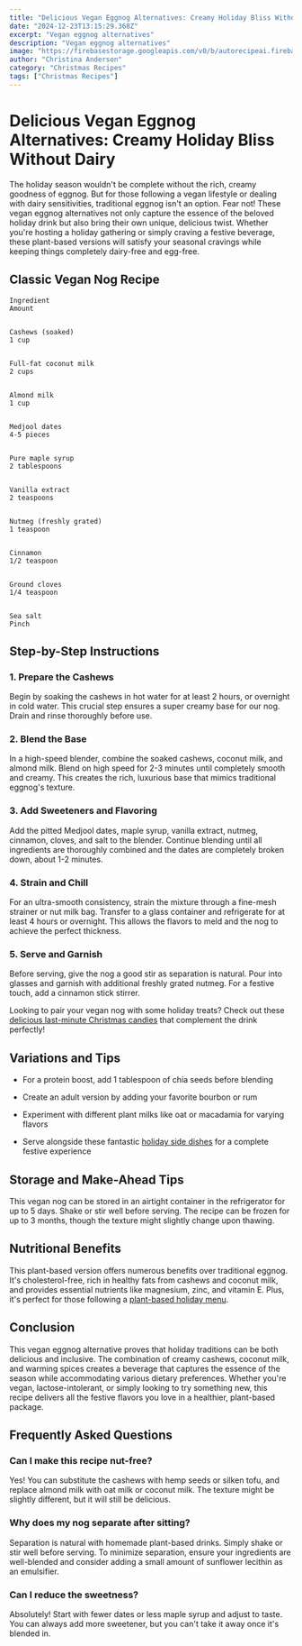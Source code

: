 ```yaml
---
title: "Delicious Vegan Eggnog Alternatives: Creamy Holiday Bliss Without Dairy"
date: "2024-12-23T13:15:29.368Z"
excerpt: "Vegan eggnog alternatives"
description: "Vegan eggnog alternatives"
image: "https://firebasestorage.googleapis.com/v0/b/autorecipeai.firebasestorage.app/o/generated-images%2F1734959727402-mavl31rp789.jpg?alt=media&token=01d77896-c854-4715-9a4b-f8ee5a429d0b"
author: "Christina Anderson"
category: "Christmas Recipes"
tags: ["Christmas Recipes"]
---
```


# Delicious Vegan Eggnog Alternatives: Creamy Holiday Bliss Without Dairy


The holiday season wouldn't be complete without the rich, creamy goodness of eggnog. But for those following a vegan lifestyle or dealing with dairy sensitivities, traditional eggnog isn't an option. Fear not! These vegan eggnog alternatives not only capture the essence of the beloved holiday drink but also bring their own unique, delicious twist. Whether you're hosting a holiday gathering or simply craving a festive beverage, these plant-based versions will satisfy your seasonal cravings while keeping things completely dairy-free and egg-free.



## Classic Vegan Nog Recipe




    Ingredient
    Amount


    Cashews (soaked)
    1 cup


    Full-fat coconut milk
    2 cups


    Almond milk
    1 cup


    Medjool dates
    4-5 pieces


    Pure maple syrup
    2 tablespoons


    Vanilla extract
    2 teaspoons


    Nutmeg (freshly grated)
    1 teaspoon


    Cinnamon
    1/2 teaspoon


    Ground cloves
    1/4 teaspoon


    Sea salt
    Pinch





## Step-by-Step Instructions


### 1. Prepare the Cashews

Begin by soaking the cashews in hot water for at least 2 hours, or overnight in cold water. This crucial step ensures a super creamy base for our nog. Drain and rinse thoroughly before use.



### 2. Blend the Base

In a high-speed blender, combine the soaked cashews, coconut milk, and almond milk. Blend on high speed for 2-3 minutes until completely smooth and creamy. This creates the rich, luxurious base that mimics traditional eggnog's texture.



### 3. Add Sweeteners and Flavoring

Add the pitted Medjool dates, maple syrup, vanilla extract, nutmeg, cinnamon, cloves, and salt to the blender. Continue blending until all ingredients are thoroughly combined and the dates are completely broken down, about 1-2 minutes.



### 4. Strain and Chill

For an ultra-smooth consistency, strain the mixture through a fine-mesh strainer or nut milk bag. Transfer to a glass container and refrigerate for at least 4 hours or overnight. This allows the flavors to meld and the nog to achieve the perfect thickness.



### 5. Serve and Garnish

Before serving, give the nog a good stir as separation is natural. Pour into glasses and garnish with additional freshly grated nutmeg. For a festive touch, add a cinnamon stick stirrer.



Looking to pair your vegan nog with some holiday treats? Check out these [delicious last-minute Christmas candies](https://healtystack.com/last-minute-christmas-candies/) that complement the drink perfectly!



## Variations and Tips


- For a protein boost, add 1 tablespoon of chia seeds before blending


- Create an adult version by adding your favorite bourbon or rum


- Experiment with different plant milks like oat or macadamia for varying flavors


- Serve alongside these fantastic [holiday side dishes](https://healtystack.com/roast-turkey-sides/) for a complete festive experience



## Storage and Make-Ahead Tips


This vegan nog can be stored in an airtight container in the refrigerator for up to 5 days. Shake or stir well before serving. The recipe can be frozen for up to 3 months, though the texture might slightly change upon thawing.



## Nutritional Benefits


This plant-based version offers numerous benefits over traditional eggnog. It's cholesterol-free, rich in healthy fats from cashews and coconut milk, and provides essential nutrients like magnesium, zinc, and vitamin E. Plus, it's perfect for those following a [plant-based holiday menu](https://healtystack.com/stuffed-holiday-squash/).



## Conclusion


This vegan eggnog alternative proves that holiday traditions can be both delicious and inclusive. The combination of creamy cashews, coconut milk, and warming spices creates a beverage that captures the essence of the season while accommodating various dietary preferences. Whether you're vegan, lactose-intolerant, or simply looking to try something new, this recipe delivers all the festive flavors you love in a healthier, plant-based package.



## Frequently Asked Questions


### Can I make this recipe nut-free?

Yes! You can substitute the cashews with hemp seeds or silken tofu, and replace almond milk with oat milk or coconut milk. The texture might be slightly different, but it will still be delicious.



### Why does my nog separate after sitting?

Separation is natural with homemade plant-based drinks. Simply shake or stir well before serving. To minimize separation, ensure your ingredients are well-blended and consider adding a small amount of sunflower lecithin as an emulsifier.



### Can I reduce the sweetness?

Absolutely! Start with fewer dates or less maple syrup and adjust to taste. You can always add more sweetener, but you can't take it away once it's blended in.

